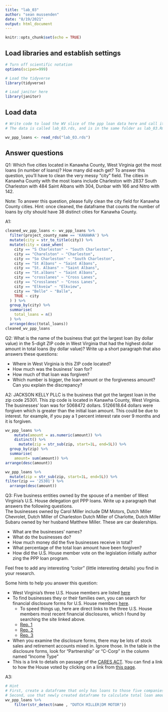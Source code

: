 ```yaml
---
title: "lab_03"
author: "sean mussenden"
date: "8/19/2021"
output: html_document
---
```


```r
knitr::opts_chunk$set(echo = TRUE)
```

## Load libraries and establish settings
```r
# Turn off scientific notation
options(scipen=999)

# Load the tidyverse   
library(tidyverse)

# Load janitor here
library(janitor)

```

## Load data
```r
# Write code to load the WV slice of the ppp loan data here and call it wv_ppp_loans.
# The data is called lab_03.rds, and is in the same folder as lab_03.Rmd (this data notebook)

wv_ppp_loans <- read_rds("lab_03.rds")

```

## Answer questions

Q1: Which five cities located in Kanawha County, West Virginia got the most loans (in number of loans)? How many did each get? To answer this question, you'll have to clean the very messy "city" field.
The cities in Kanawha County with the most loans include Charleston with 2837 South Charleston with 484 Saint Albans with 304, Dunbar with 166 and Nitro with 142. 

Note: To answer this question, please fully clean the city field for Kanawha County cities. Hint: once cleaned, the dataframe that counts the number of loans by city should have 38 distinct cities for Kanawha County.

A1:
```r
cleaned_wv_ppp_loans <- wv_ppp_loans %>%
  filter(project_county_name == 'KANAWHA') %>%
  mutate(city = str_to_title(city)) %>%
  mutate(city = case_when(
    city == "S Charleston" ~ "South Charleston",
    city == "Charelston" ~ "Charleston",
    city == "So Charleston" ~ "South Charleston",
    city == "St Albans" ~ "Saint Albans",
    city == "St. Albans" ~ "Saint Albans",
    city == "St.albans" ~ "Saint Albans",
    city == "crosslanes" ~ "Cross Lanes",
    city == "Crosslanes" ~ "Cross Lanes",
    city == "Elkveiw" ~ "Elkview",
    city == "Belle" ~ "Balle",
    TRUE ~ city
  ) ) %>%
  group_by(city) %>%
  summarise(
    total_loans = n()
  ) %>%
  arrange(desc(total_loans))
cleaned_wv_ppp_loans
```

Q2: What is the name of the business that got the largest loan (by dollar value) in the 5-digit ZIP code in West Virginia that had the highest dollar amount in total loans (by dollar value)? Write up a short paragraph that also answers these questions:

* Where in West Virginia is this ZIP code located?
* How much was the business' loan for?
* How much of that loan was forgiven?
* Which number is bigger, the loan amount or the forgiveness amount? Can you explain the discrepancy?

A2: JACKSON KELLY PLLC is the business that got the largest loan in the zip code 25301. This zip code is located in Kanawha County, West Virginia. The businesses' loan was for 5068472 dollars. 5126618.64 dollars were forgiven which is greater than the initial loan amount. This could be due to interest. for example, if you pay a 1 percent interest rate over 9 months and it is forgiven.    

```r
wv_ppp_loans %>%
    mutate(amount = as.numeric(amount)) %>%
    distinct() %>%
      mutate(zip = str_sub(zip, start=1L, end=5L)) %>%
  group_by(zip) %>%
  summarise(
    amount= sum(amount)) %>%
arrange(desc(amount))

wv_ppp_loans %>%
  mutate(zip = str_sub(zip, start=1L, end=5L)) %>%
filter(zip == '25301') %>%
  arrange(desc(amount))

```

Q3: Five business entities owned by the spouse of a member of West Virginia's U.S. House delegation got PPP loans. Write up a paragraph that answers the following questions.   
The businesses owned by Carol Miller include DM Motors, Dutch Miller Chevrolet, Dutch Miller of Charleston Dutch Miller of Charlotte, Dutch Miller Subaru owned by her husband Matthew Miller. These are car dealerships. 

  * What are the businesses' names?
  * What do the businesses do?
  * How much money did the five businesses receive in total?
  * What percentage of the total loan amount have been forgiven?
  * How did the U.S. House member vote on the legislation initially author zing the PPP loan program.

Feel free to add any interesting "color" (little interesting details) you find in your research.  

Some hints to help you answer this question:

* West Virginia's three U.S. House members are listed [here](https://www.govtrack.us/congress/members/WV#representatives)
* To find businesses they or their families own, you can search for financial disclosure forms for U.S. House members [here](https://disclosures-clerk.house.gov/PublicDisclosure/FinancialDisclosure#Search).
  * To speed things up, here are direct links to the three U.S. House members most recent financial disclosures, which I found by searching the site linked above.
  * [Rep. 1](https://disclosures-clerk.house.gov/public_disc/financial-pdfs/2020/10042042.pdf)
  * [Rep. 2](https://disclosures-clerk.house.gov/public_disc/financial-pdfs/2020/10040330.pdf)
  * [Rep. 3](https://disclosures-clerk.house.gov/public_disc/financial-pdfs/2020/10042734.pdf)
* When you examine the disclosure forms, there may be lots of stock sales and retirement accounts mixed in.  Ignore those. In the table in the disclosure forms, look for "Partnership" or "C-Corp" in the column named "Income Type"
* This is a link to details on passage of the [CARES ACT](https://www.congress.gov/bill/116th-congress/house-bill/748). You can find a link to how the House voted by clicking on a link from [this page](https://www.congress.gov/bill/116th-congress/house-bill/748/actions).

A3:

```r

# Hint
# First, create a dataframe that only has loans to those five companies
# Second, use that newly created dataframe to calculate total loan amount and percentage forgiven for those companies
wv_ppp_loans %>%
    filter(str_detect(name , "DUTCH MILLER|DM MOTOR"))
  


```
